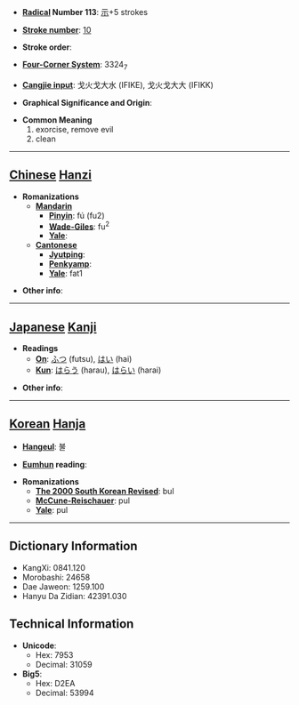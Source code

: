 * '''[[Wiktionary:Chinese radical index| Radical]] Number 113''': [[Wiktionary:Chinese radical index 示|示]]+5 strokes

* '''[[Wiktionary:Chinese total strokes index|Stroke number]]''': [[Wiktionary:Chinese total strokes index 10|10]]

* '''Stroke order''': 

* '''[[Wiktionary:Chinese four corner index|Four-Corner System]]''': 3324<sub>7</sub>

* '''[[Wiktionary:Chinese Cangjie index|Cangjie input]]''': 戈火戈大水 (IFIKE), 戈火戈大大 (IFIKK)

* '''Graphical Significance and Origin''': 

* '''Common Meaning'''
*#exorcise, remove evil
*# clean


----

== [[Chinese]] [[Hanzi]] ==

* '''Romanizations'''
** '''[[Mandarin]]'''
*** '''[[Pinyin]]''': fú (fu2)
*** '''[[Wade-Giles]]''': fu<sup>2</sup>
*** '''[[Yale]]''': 
** '''[[Cantonese]]'''
*** '''[[Jyutping]]''':
*** '''[[Penkyamp]]''': 
*** '''[[Yale]]''': fat1

* '''Other info''': 

----

== [[Japanese]] [[Kanji]] ==

* '''Readings'''
** '''[[On]]''': [[ふつ]] (futsu), [[はい]] (hai)
** '''[[Kun]]''': [[はらう]] (harau), [[はらい]] (harai)

* '''Other info''':  

----

== [[Korean]] [[Hanja]] ==

* '''[[Hangeul]]''': 불

* '''[[Eumhun]] reading''': 

* '''Romanizations'''
** '''[[The 2000 South Korean Revised Romanization|The 2000 South Korean Revised]]''': bul
** '''[[McCune-Reischauer]]''': pul
** '''[[Yale]]''': pul

----

== Dictionary Information ==

* KangXi: 0841.120
* Morobashi: 24658
* Dae Jaweon: 1259.100
* Hanyu Da Zidian: 42391.030

== Technical Information ==

* '''Unicode''':
** Hex: 7953
** Decimal: 31059
* '''Big5''':
** Hex: D2EA
** Decimal: 53994